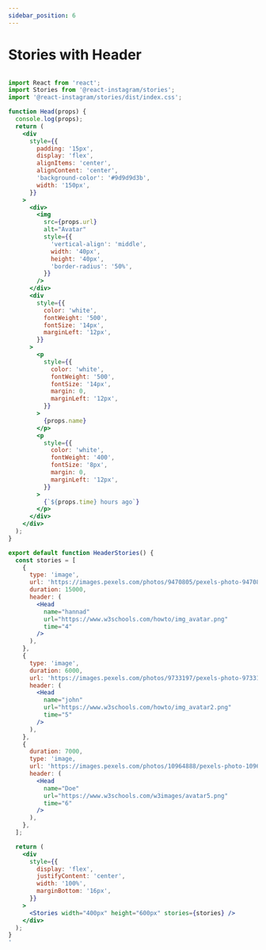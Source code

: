 ```yaml
---
sidebar_position: 6
---
```


# Stories with Header


<HeaderStories />


```jsx

import React from 'react';
import Stories from '@react-instagram/stories';
import '@react-instagram/stories/dist/index.css';

function Head(props) {
  console.log(props);
  return (
    <div
      style={{
        padding: '15px',
        display: 'flex',
        alignItems: 'center',
        alignContent: 'center',
        'background-color': '#9d9d9d3b',
        width: '150px',
      }}
    >
      <div>
        <img
          src={props.url}
          alt="Avatar"
          style={{
            'vertical-align': 'middle',
            width: '40px',
            height: '40px',
            'border-radius': '50%',
          }}
        />
      </div>
      <div
        style={{
          color: 'white',
          fontWeight: '500',
          fontSize: '14px',
          marginLeft: '12px',
        }}
      >
        <p
          style={{
            color: 'white',
            fontWeight: '500',
            fontSize: '14px',
            margin: 0,
            marginLeft: '12px',
          }}
        >
          {props.name}
        </p>
        <p
          style={{
            color: 'white',
            fontWeight: '400',
            fontSize: '8px',
            margin: 0,
            marginLeft: '12px',
          }}
        >
          {`${props.time} hours ago`}
        </p>
      </div>
    </div>
  );
}

export default function HeaderStories() {
  const stories = [
    {
      type: 'image',
      url: 'https://images.pexels.com/photos/9470805/pexels-photo-9470805.jpeg?w=300',
      duration: 15000,
      header: (
        <Head
          name="hannad"
          url="https://www.w3schools.com/howto/img_avatar.png"
          time="4"
        />
      ),
    },
    {
      type: 'image',
      duration: 6000,
      url: 'https://images.pexels.com/photos/9733197/pexels-photo-9733197.jpeg?w=300',
      header: (
        <Head
          name="john"
          url="https://www.w3schools.com/howto/img_avatar2.png"
          time="5"
        />
      ),
    },
    {
      duration: 7000,
      type: 'image,
      url: 'https://images.pexels.com/photos/10964888/pexels-photo-10964888.jpeg?w=300',
      header: (
        <Head
          name="Doe"
          url="https://www.w3schools.com/w3images/avatar5.png"
          time="6"
        />
      ),
    },
  ];

  return (
    <div
      style={{
        display: 'flex',
        justifyContent: 'center',
        width: '100%',
        marginBottom: '16px',
      }}
    >
      <Stories width="400px" height="600px" stories={stories} />
    </div>
  );
}
'
```
